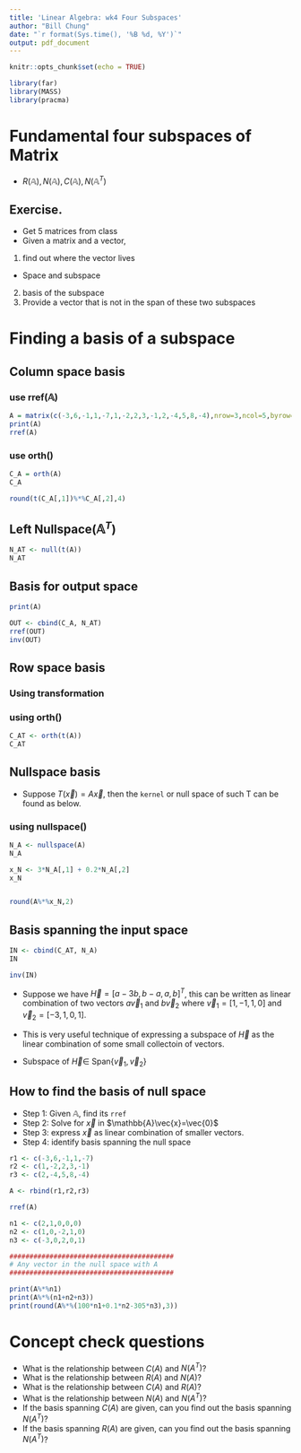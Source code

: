 ```yaml
---
title: 'Linear Algebra: wk4 Four Subspaces'
author: "Bill Chung"
date: "`r format(Sys.time(), '%B %d, %Y')`"
output: pdf_document
---
```


```r
knitr::opts_chunk$set(echo = TRUE)
```

```r
library(far)
library(MASS)
library(pracma)
```

# Fundamental four subspaces of Matrix

- $R(\mathbb{A}), N(\mathbb{A}), C(\mathbb{A}), N(\mathbb{A}^T)$

## Exercise.  

- Get 5 matrices from class 
- Given a matrix and a vector, 

(1) find out where the vector lives
  - Space and subspace
  
(2) basis of the subspace
(3) Provide a vector that is not in the span of these two subspaces

# Finding a basis of a subspace

## Column space basis

### use rref($\mathbb{A}$)

```r
A = matrix(c(-3,6,-1,1,-7,1,-2,2,3,-1,2,-4,5,8,-4),nrow=3,ncol=5,byrow=TRUE)
print(A)
rref(A)
```

### use orth()

```r
C_A = orth(A)
C_A

round(t(C_A[,1])%*%C_A[,2],4)
```

## Left Nullspace($\mathbb{A}^T$)

```r
N_AT <- null(t(A))
N_AT
```

## Basis for output space

```r
print(A)

OUT <- cbind(C_A, N_AT)
rref(OUT)
inv(OUT)
```

## Row space basis 

### Using transformation


### using orth()

```r
C_AT <- orth(t(A))
C_AT
```

## Nullspace basis

- Suppose $T(\vec{x}) = A\vec{x}$, then the ```kernel``` or null space of such T can be found as below.

### using nullspace()

```r
N_A <- nullspace(A)
N_A

x_N <- 3*N_A[,1] + 0.2*N_A[,2]
x_N


round(A%*%x_N,2)
```

## Basis spanning the input space

```r
IN <- cbind(C_AT, N_A)
IN

inv(IN)
```


- Suppose we have $\vec{H}=[a-3b,b-a,a,b]^T$, this can be written as linear combination of two vectors $a\vec{v}_1$ and $b\vec{v}_2$ where $\vec{v}_1 = [1,-1,1,0]$ and $\vec{v}_2 = [-3,1,0,1]$.

- This is very useful technique of expressing a subspace of $\vec{H}$ as the linear combination of some small collectoin of vectors.

- Subspace of $\vec{H} \in$ Span{$\vec{v}_1, \vec{v}_2$}

## How to find the basis of null space

- Step 1: Given $\mathbb{A}$, find its `rref`
- Step 2: Solve for $\vec{x}$ in $\mathbb{A}\vec{x}=\vec{0}$
- Step 3: express $\vec{x}$ as linear combination of smaller vectors.
- Step 4: identify basis spanning the null space

```r
r1 <- c(-3,6,-1,1,-7)
r2 <- c(1,-2,2,3,-1)
r3 <- c(2,-4,5,8,-4)

A <- rbind(r1,r2,r3)

rref(A)
```

```r
n1 <- c(2,1,0,0,0)
n2 <- c(1,0,-2,1,0)
n3 <- c(-3,0,2,0,1)

#########################################
# Any vector in the null space with A
#########################################

print(A%*%n1)
print(A%*%(n1+n2+n3))
print(round(A%*%(100*n1+0.1*n2-305*n3),3))
```

# Concept check questions

- What is the relationship between $C(A)$ and $N(A^T)$?
- What is the relationship between $R(A)$ and $N(A)$?
- What is the relationship between $C(A)$ and $R(A)$?
- What is the relationship between $N(A)$ and $N(A^T)$?
- If the basis spanning $C(A)$ are given, can you find out the basis
spanning $N(A^T)$?
- If the basis spanning $R(A)$ are given, can you find out the basis
spanning $N(A^T)$?

